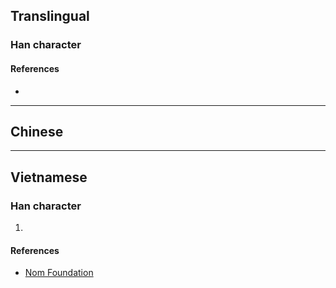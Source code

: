 {{character info/new}}
==Translingual==

===Han character===
{{Han char|rn=85|rad=水|as=05|sn=8|four=|canj=EMYM|ids=⿰氵正}}

====References====
* {{Han ref|kx=0617.050|dkj=17305|hdz=31579.020|uh=6CDF|ud=27871}}

----

==Chinese==
{{zh-see|浾|v}}

----

==Vietnamese==

===Han character===
{{vi-readings|rs=水05|hanviet=giếng}}

# {{defn|lang=vi|sort=水05}}

====References====
* [http://nomfoundation.org/common/nom_details.php?codepoint=6cdf Nom Foundation]